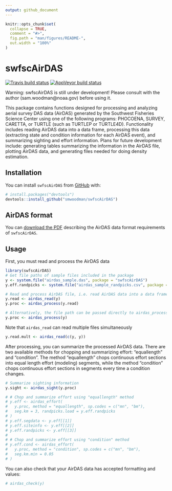 ```yaml
---
output: github_document
---
```


<!-- README.md is generated from README.Rmd. Please edit that file -->

```r
knitr::opts_chunk$set(
  collapse = TRUE,
  comment = "#>",
  fig.path = "man/figures/README-",
  out.width = "100%"
)
```

# swfscAirDAS

<!-- badges: start -->
[![Travis build status](https://travis-ci.com/smwoodman/swfscAirDAS.svg?branch=master)](https://travis-ci.com/smwoodman/swfscAirDAS)
[![AppVeyor build status](https://ci.appveyor.com/api/projects/status/github/smwoodman/swfscAirDAS?branch=master&svg=true)](https://ci.appveyor.com/project/smwoodman/swfscAirDAS)
<!-- badges: end -->

Warning: swfscAirDAS is still under development! Please consult with the author (sam.woodman@noaa.gov) before using it.

This package contains functions designed for processing and analyzing aerial survey DAS data (AirDAS) generated by the Southwest Fisheries Science Center using one of the following programs: PHOCOENA, SURVEY, CARETTA, or TURTLE (such as TURTLEP or TURTLE4D). Functionality includes reading AirDAS data into a data frame, processing this data (extracting state and condition information for each AirDAS event), and summarizing sighting and effort information. Plans for future development include: generating tables summarizing the information in the AirDAS file, plotting AirDAS data, and generating files needed for doing density estimation.

## Installation

You can install `swfscAirDAS` from [GitHub](https://github.com) with:

``` r
# install.packages("devtools")
devtools::install_github("smwoodman/swfscAirDAS")
```

## AirDAS format

You can [download the PDF](https://github.com/smwoodman/swfscAirDAS/blob/master/inst/AirDAS_Format.pdf) describing the AirDAS data format requirements of `swfscAirDAS`.

## Usage

First, you must read and process the AirDAS data

```r
library(swfscAirDAS)
# Get file paths of sample files included in the package
y <- system.file("airdas_sample.das", package = "swfscAirDAS")
y.eff.randpicks <- system.file("airdas_sample_randpicks.csv", package = "swfscAirDAS")

# Read and process AirDAS file, i.e. read AirDAS data into a data frame and add info columns
y.read <- airdas_read(y)
y.proc <- airdas_process(y.read)

# Alternatively, the file path can be passed directly to airdas_process
y.proc <- airdas_process(y)
```

Note that `airdas_read` can read multiple files simultaneously

```r
y.read.mult <- airdas_read(c(y, y))
```

After processing, you can summarize the processed AirDAS data. There are two available methods for chopping and summarizing effort: "equallength" and "condition". The method "equallength" chops continuous effort sections into equal length effort (modeling) segments, while the method "condition" chops continuous effort sections in segments every time a condition changes. 

```r
# Summarize sighting information
y.sight <- airdas_sight(y.proc)

# # Chop and summarize effort using "equallength" method
# y.eff <- airdas_effort(
#   y.proc, method = "equallength", sp.codes = c("mn", "bm"), 
#   seg.km = 3, randpicks.load = y.eff.randpicks
# )
# y.eff.segdata <- y.eff[[1]]
# y.eff.siteinfo <- y.eff[[2]]
# y.eff.randpicks <- y.eff[[3]]
# 
# # Chop and summarize effort using "condition" method
# y.eff.cond <- airdas_effort(
#   y.proc, method = "condition", sp.codes = c("mn", "bm"), 
#   seg.km.min = 0.05
# )
```

You can also check that your AirDAS data has accepted formatting and values:

```r
# airdas_check(y)
```

